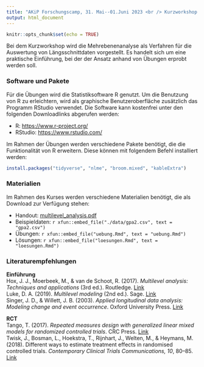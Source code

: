 ```yaml
---
title: "AKiP Forschungscamp, 31. Mai--01.Juni 2023 <br /> Kurzworkshop Multilevel Analysis"
output: html_document
---
```


```r
knitr::opts_chunk$set(echo = TRUE)
```

Bei dem Kurzworkshop wird die Mehrebenenanalyse als Verfahren für die Auswertung von Längsschnittdaten vorgestellt. Es handelt sich um eine praktische Einführung, bei der der Ansatz anhand von Übungen erprobt werden soll.

### Software und Pakete
Für die Übungen wird die Statistiksoftware R genutzt. Um die Benutzung von R zu erleichtern, wird als graphische Benutzeroberfläche zusätzlich das Programm RStudio verwendet. Die Software kann kostenfrei unter den folgenden Downloadlinks abgerufen werden:

- R: [https://www.r-project.org/](https://ftp.fau.de/cran/)
- RStudio: [https://www.rstudio.com/](https://www.rstudio.com/products/rstudio/download/#download)

Im Rahmen der Übungen werden verschiedene Pakete benötigt, die die Funktionalität von R erweitern. Diese können mit folgendem Befehl installiert werden:

```r
install.packages("tidyverse", "nlme", "broom.mixed", "kableExtra")
```

### Materialien
Im Rahmen des Kurses werden verschiedene Materialien benötigt, die als Download zur Verfügung stehen:

- Handout: [multilevel_analysis.pdf](https://uni-koeln.sciebo.de/s/Oci76TnsbUlG6TX)
- Beispieldaten: `r xfun::embed_file("./data/gpa2.csv", text = "gpa2.csv")`
- Übungen: `r xfun::embed_file("uebung.Rmd", text = "uebung.Rmd")`
- Lösungen: `r xfun::embed_file("loesungen.Rmd", text = "loesungen.Rmd")`

### Literaturempfehlungen
**Einführung** \
Hox, J. J., Moerbeek, M., & van de Schoot, R. (2017). *Multilevel analysis: Techniques and applications* (3rd ed.). Routledge. [Link](https://multilevel-analysis.sites.uu.nl) \
Luke, D. A. (2019). *Multilevel modeling* (2nd ed.). Sage. [Link](https://us.sagepub.com/en-us/nam/multilevel-modeling/book243884)\
Singer, J. D., & Willett, J. B. (2003). *Applied longitudinal data analysis: Modeling change and event occurrence*. Oxford University Press. [Link](https://doi.org/10.1093/acprof:oso/9780195152968.001.0001) \

**RCT** \
Tango, T. (2017). *Repeated measures design with generalized linear mixed models for randomized controlled trials*. CRC Press. [Link](https://www.routledge.com/Repeated-Measures-Design-with-Generalized-Linear-Mixed-Models-for-Randomized/Tango/p/book/9780367736385) \
Twisk, J., Bosman, L., Hoekstra, T., Rijnhart, J., Welten, M., & Heymans, M. (2018). Different ways to estimate treatment effects in randomised controlled trials. *Contemporary Clinical Trials Communications, 10*, 80–85. [Link](https://doi.org/10.1016/j.conctc.2018.03.008)


